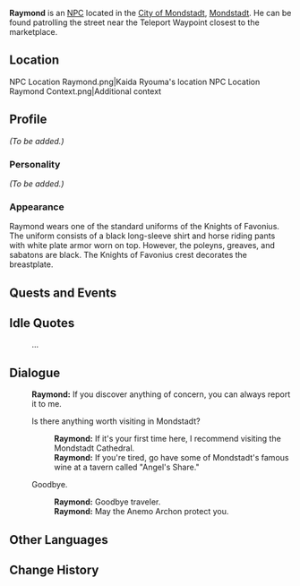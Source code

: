 {{Meta
<!-- Remove this template after adding the missing info -->
|missing_NPC_profile  = yes
}}
{{Character Infobox
|image            = NPC Raymond.png
|region           = Mondstadt
|affiliation      = Knights of Favonius
|title            = Knight of Favonius
|type             = NPC
}}
'''Raymond''' is an [[NPC]] located in the [[City of Mondstadt]], [[Mondstadt]]. He can be found patrolling the street near the Teleport Waypoint closest to the marketplace.

==Location==
<gallery>
NPC Location Raymond.png|Kaida Ryouma's location
NPC Location Raymond Context.png|Additional context
</gallery>

==Profile==
<!-- detailed story/lore information goes here -->
''(To be added.)''

===Personality===
''(To be added.)''

===Appearance===
Raymond wears one of the standard uniforms of the Knights of Favonius. The uniform consists of a black long-sleeve shirt and horse riding pants with white plate armor worn on top. However, the poleyns, greaves, and sabatons are black. The Knights of Favonius crest decorates the breastplate.

==Quests and Events==
{{Quests and Events}}

==Idle Quotes==
{{Dialogue start}}
: {{DIcon|Idle}} ...
{{Dialogue end}}

==Dialogue==
{{Dialogue start}}
:'''Raymond:''' If you discover anything of concern, you can always report it to me.
:{{DIcon}} Is there anything worth visiting in Mondstadt?
::'''Raymond:''' If it's your first time here, I recommend visiting the Mondstadt Cathedral.
::'''Raymond:''' If you're tired, go have some of Mondstadt's famous wine at a tavern called "Angel's Share."
:{{DIcon}} Goodbye.
::'''Raymond:''' Goodbye traveler.
::'''Raymond:''' May the Anemo Archon protect you.
{{Dialogue end}}

==Other Languages==
{{Other Languages
|default_hidden = 1
|en      = Raymond
|zhs     = 雷蒙德
|zhs_rm  = Léiméngdé
|zht     = 雷蒙德
|zht_rm  = Léiméngdé
|ja      = レイモンド
|ja_rm   = Reimondo
|ko      = 레이몬드
|ko_rm   = Reimondeu
|es      = Raymond
|fr      = Raymond
|ru      = Рэймонд
|th      = Raymond
|vi      = Raymond
|de      = Raymond
|id      = Raymond
|pt      = Raymond
|tr      = Raymond
|it      = Raymond
}}

==Change History==
{{Change History|1.0}}